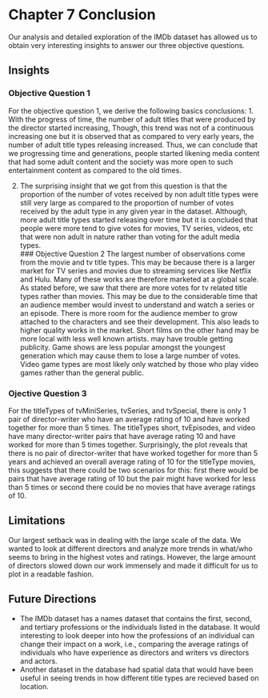 # Chapter 7 Conclusion

Our analysis and detailed exploration of the IMDb dataset has allowed us to obtain very interesting insights to answer our three objective questions.

## Insights 
### Objective Question 1
For the objective question 1, we derive the following basics conclusions:
1. With the progress of time, the number of adult titles that were produced by the director started increasing, Though, this trend was not of a continuous increasing one but it is observed that as compared to very early years, the number of adult title types releasing increased. Thus, we can conclude that we progressing time and generations, people started likening media content that had some adult content and the society was more open to such entertainment content as compared to the old times.<br/>

2. The surprising insight that we got from this question is that the proportion of the number of votes received by non adult title types were still very large as compared to the proportion of number of votes received by the adult type in any given year in the dataset. Although, more adult title types started releasing over time but it is concluded that people were more tend to give votes for movies, TV series, videos, etc that were non adult in nature rather than voting for the adult media types.<br/>
### Objective Question 2
The largest number of observations come from the movie and tv title types. This may be because there is a larger market for TV series and movies due to streaming services like Netflix and Hulu. Many of these works are therefore marketed at a global scale. As stated before, we saw that there are more votes for tv related title types rather than movies. This may be due to the considerable time that an audience member would invest to understand and watch a series or an episode. There is more room for the audience member to grow attached to the characters and see their development. This also leads to higher quality works in the market. Short films on the other hand may be more local with less well known artists. may have trouble getting publicity. Game shows are less popular amongst the youngest generation which may cause them to lose a large number of votes. Video game types are most likely only watched by those who play video games rather than the general public.<br/>

### Ojective Question 3
For the titleTypes of tvMiniSeries, tvSeries, and tvSpecial, there is only 1 pair of director-writer who have an average rating of 10 and have worked together for more than 5 times. The titleTypes short, tvEpisodes, and video have many director-writer pairs that have average rating 10 and have worked for more than 5 times together. Surprisingly, the plot reveals that there is no pair of director-writer that have worked together for more than 5 years and achieved an overall average rating of 10 for the titleType movies, this suggests that there could be two scenarios for this: first there would be pairs that have average rating of 10 but the pair might have worked for less than 5 times or second there could be no movies that have average ratings of 10.<br/>

## Limitations
Our largest setback was in dealing with the large scale of the data. We wanted to look at different directors and analyze more trends in what/who seems to bring in the highest votes and ratings. However, the large amount of directors slowed down our work immensely and made it difficult for us to plot in a readable fashion.

## Future Directions
- The IMDb dataset has a names dataset that contains the first, second, and tertiary professions or the individuals listed in the database. It would interesting to look deeper into how the professions of an individual can change their impact on a work, i.e., comparing the average ratings of individuals who have experience as directors and writers vs directors and actors.
- Another dataset in the database had spatial data that would have been useful in seeing trends in how different title types are recieved based on location.